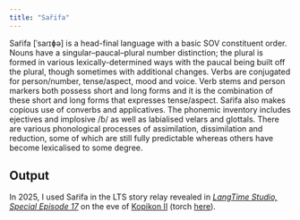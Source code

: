 ```yaml
---
title: "Sar̃ifa"
---
```


Sar̃ifa [ˈsaɾɪɸə] is a head-final language with a basic SOV constituent order. Nouns have a singular--paucal--plural number distinction; the plural is formed in various lexically-determined ways with the paucal being built off the plural, though sometimes with additional changes. Verbs are conjugated for person/number, tense/aspect, mood and voice. Verb stems and person markers both possess short and long forms and it is the combination of these short and long forms that expresses tense/aspect. Sar̃ifa also makes copious use of converbs and applicatives. The phonemic inventory includes ejectives and implosive /ɓ/ as well as labialised velars and glottals. There are various phonological processes of assimilation, dissimilation and reduction, some of which are still fully predictable whereas others have become lexicalised to some degree.

## Output

In 2025, I used Sar̃ifa in the LTS story relay revealed in [*LangTime Studio, Special Episode 17*](https://www.youtube.com/live/BiZAd07qO4c?si=4BRw4VLzrCW-MlNu) on the eve of [Kopikon II](https://kopikon.com/kopikon2/) (torch [here](../files/srf-lts-story-relay-2025.pdf)).
